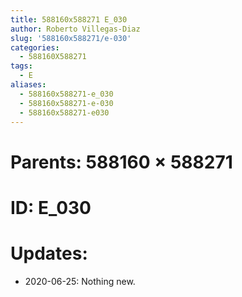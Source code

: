 ```yaml
---
title: 588160x588271 E_030
author: Roberto Villegas-Diaz
slug: '588160x588271/e-030'
categories:
  - 588160X588271
tags:
  - E
aliases:
  - 588160x588271-e_030
  - 588160x588271-e-030
  - 588160x588271-e030
---
```


# **Parents**: 588160 $\times$ 588271
# **ID**: E_030
# **Updates**: 
 - 2020-06-25: Nothing new.
